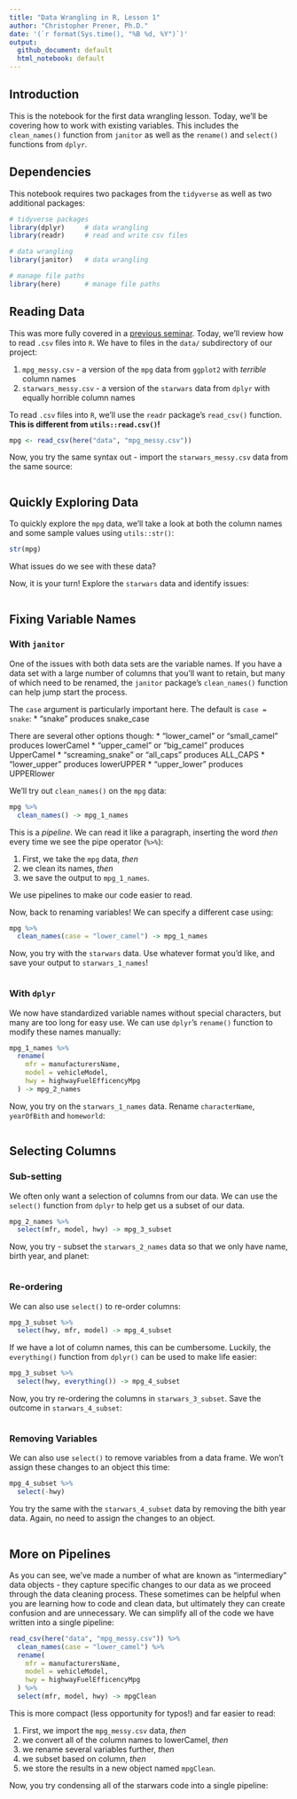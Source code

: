 ```yaml
---
title: "Data Wrangling in R, Lesson 1"
author: "Christopher Prener, Ph.D."
date: '(`r format(Sys.time(), "%B %d, %Y")`)'
output:
  github_document: default
  html_notebook: default
---
```


## Introduction
This is the notebook for the first data wrangling lesson. Today, we'll be covering how to work with existing variables. This includes the `clean_names()` function from `janitor` as well as the `rename()` and `select()` functions from `dplyr`.

## Dependencies
This notebook requires two packages from the `tidyverse` as well as two additional packages:

```r
# tidyverse packages
library(dplyr)     # data wrangling
library(readr)     # read and write csv files

# data wrangling
library(janitor)   # data wrangling

# manage file paths
library(here)      # manage file paths
```

## Reading Data
This was more fully covered in a [previous seminar](https://github.com/slu-dss/research-02). Today, we'll review how to read `.csv` files into `R`. We have to files in the `data/` subdirectory of our project:

1. `mpg_messy.csv` - a version of the `mpg` data from `ggplot2` with *terrible* column names
2. `starwars_messy.csv` - a version of the `starwars` data from `dplyr` with equally horrible column names

To read `.csv` files into `R`, we'll use the `readr` package's `read_csv()` function. **This is different from `utils::read.csv()`!**

```r
mpg <- read_csv(here("data", "mpg_messy.csv"))
```

Now, you try the same syntax out - import the `starwars_messy.csv` data from the same source:

```r

```

## Quickly Exploring Data
To quickly explore the `mpg` data, we'll take a look at both the column names and some sample values using `utils::str()`:

```r
str(mpg)
```

What issues do we see with these data?

Now, it is your turn! Explore the `starwars` data and identify issues:

```r

```

## Fixing Variable Names
### With `janitor`
One of the issues with both data sets are the variable names. If you have a data set with a large number of columns that you'll want to retain, but many of which need to be renamed, the `janitor` package's `clean_names()` function can help jump start the process.

The `case` argument is particularly important here. The default is `case = snake`:
* "snake" produces snake_case

There are several other options though:
* "lower_camel" or "small_camel" produces lowerCamel 
* "upper_camel" or "big_camel" produces UpperCamel
* "screaming_snake" or "all_caps" produces ALL_CAPS 
* "lower_upper" produces lowerUPPER
* "upper_lower" produces UPPERlower

We'll try out `clean_names()` on the `mpg` data:

```r
mpg %>%
  clean_names() -> mpg_1_names
```

This is a *pipeline*. We can read it like a paragraph, inserting the word *then* every time we see the pipe operator (`%>%`):

1. First, we take the `mpg` data, *then*
2. we clean its names, *then*
3. we save the output to `mpg_1_names`.

We use pipelines to make our code easier to read.

Now, back to renaming variables! We can specify a different case using:

```r
mpg %>%
  clean_names(case = "lower_camel") -> mpg_1_names
```

Now, you try with the `starwars` data. Use whatever format you'd like, and save your output to `starwars_1_names`!

```r

```

### With `dplyr`
We now have standardized variable names without special characters, but many are too long for easy use. We can use `dplyr`'s `rename()` function to modify these names manually:

```r
mpg_1_names %>%
  rename(
    mfr = manufacturersName,
    model = vehicleModel,
    hwy = highwayFuelEfficencyMpg
  ) -> mpg_2_names
```

Now, you try on the `starwars_1_names` data. Rename `characterName`, `yearOfBith` and `homeworld`:

```r

```

## Selecting Columns
### Sub-setting
We often only want a selection of columns from our data. We can use the `select()` function from `dplyr` to help get us a subset of our data.

```r
mpg_2_names %>%
  select(mfr, model, hwy) -> mpg_3_subset
```

Now, you try - subset the `starwars_2_names` data so that we only have name, birth year, and planet:

```r

```

### Re-ordering
We can also use `select()` to re-order columns:

```r
mpg_3_subset %>%
  select(hwy, mfr, model) -> mpg_4_subset
```

If we have a lot of column names, this can be cumbersome. Luckily, the `everything()` function from `dplyr()` can be used to make life easier:

```r
mpg_3_subset %>%
  select(hwy, everything()) -> mpg_4_subset
```

Now, you try re-ordering the columns in `starwars_3_subset`. Save the outcome in `starwars_4_subset`:

```r

```

### Removing Variables
We can also use `select()` to remove variables from a data frame. We won't assign these changes to an object this time:

```r
mpg_4_subset %>%
  select(-hwy)
```

You try the same with the `starwars_4_subset` data by removing the bith year data. Again, no need to assign the changes to an object.

```r

```

## More on Pipelines
As you can see, we've made a number of what are known as "intermediary" data objects - they capture specific changes to our data as we proceed through the data cleaning process. These sometimes can be helpful when you are learning how to code and clean data, but ultimately they can create confusion and are unnecessary. We can simplify all of the code we have written into a single pipeline:

```r
read_csv(here("data", "mpg_messy.csv")) %>%
  clean_names(case = "lower_camel") %>%
  rename(
    mfr = manufacturersName,
    model = vehicleModel,
    hwy = highwayFuelEfficencyMpg
  ) %>%
  select(mfr, model, hwy) -> mpgClean
```

This is more compact (less opportunity for typos!) and far easier to read:

1. First, we import the `mpg_messy.csv` data, *then*
2. we convert all of the column names to lowerCamel, *then*
3. we rename several variables further, *then*
4. we subset based on column, *then*
5. we store the results in a new object named `mpgClean`.

Now, you try condensing all of the starwars code into a single pipeline:

```r

```
